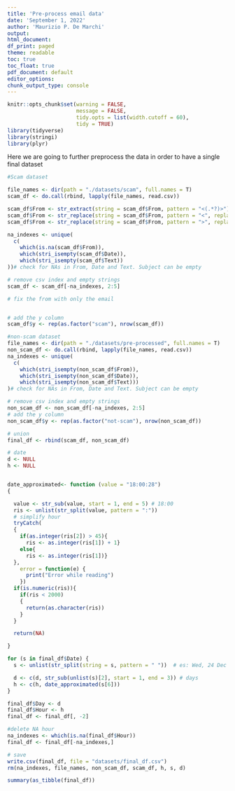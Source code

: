 ```yaml
---
title: 'Pre-process email data'
date: 'September 1, 2022'
author: 'Maurizio P. De Marchi'
output:
html_document:
df_print: paged
theme: readable
toc: true
toc_float: true
pdf_document: default
editor_options:
chunk_output_type: console
---
```


```r
knitr::opts_chunk$set(warning = FALSE,
                      message = FALSE,
                      tidy.opts = list(width.cutoff = 60),
                      tidy = TRUE)
library(tidyverse)
library(stringi)
library(plyr)
```

Here we are going to further preprocess the data in order to have a single final dataset
```r

#Scam dataset

file_names <- dir(path = "./datasets/scam", full.names = T)
scam_df <- do.call(rbind, lapply(file_names, read.csv))

scam_df$From <- str_extract(string = scam_df$From, pattern = "<(.*?)>")
scam_df$From <- str_replace(string = scam_df$From, pattern = "<", replacement = '')
scam_df$From <- str_replace(string = scam_df$From, pattern = ">", replacement = '')

na_indexes <- unique(
  c(
    which(is.na(scam_df$From)),
    which(stri_isempty(scam_df$Date)),
    which(stri_isempty(scam_df$Text))
))# check for NAs in From, Date and Text. Subject can be empty

# remove csv index and empty strings
scam_df <- scam_df[-na_indexes, 2:5]

# fix the from with only the email


# add the y column
scam_df$y <- rep(as.factor("scam"), nrow(scam_df))
```
```r
#non-scam dataset
file_names <- dir(path = "./datasets/pre-processed", full.names = T)
non_scam_df <- do.call(rbind, lapply(file_names, read.csv))
na_indexes <- unique(
  c(
    which(stri_isempty(non_scam_df$From)),
    which(stri_isempty(non_scam_df$Date)),
    which(stri_isempty(non_scam_df$Text)))
)# check for NAs in From, Date and Text. Subject can be empty

# remove csv index and empty strings
non_scam_df <- non_scam_df[-na_indexes, 2:5]
# add the y column
non_scam_df$y <- rep(as.factor("not-scam"), nrow(non_scam_df))
```

```r
# union
final_df <- rbind(scam_df, non_scam_df)

# date
d <- NULL
h <- NULL


date_approximated<- function (value = "18:00:28")
{

  value <- str_sub(value, start = 1, end = 5) # 18:00
  ris <- unlist(str_split(value, pattern = ":"))
  # simplify hour
  tryCatch(
  {
    if(as.integer(ris[2]) > 45){
      ris <- as.integer(ris[1]) + 1}
    else{
      ris <- as.integer(ris[1])}
  },
    error = function(e) {
      print("Error while reading")
    })
  if(is.numeric(ris)){
    if(ris < 2000)
    {
      return(as.character(ris))
    }
  }

  return(NA)

}

for (s in final_df$Date) {
  s <- unlist(str_split(string = s, pattern = " "))  # es: Wed, 24 Dec 2003 18:00:28 -800 (CET)

  d <- c(d, str_sub(unlist(s)[2], start = 1, end = 3)) # days
  h <- c(h, date_approximated(s[6]))
}

final_df$Day <- d
final_df$Hour <- h
final_df <- final_df[, -2]

#delete NA hour
na_indexes <- which(is.na(final_df$Hour))
final_df <- final_df[-na_indexes,]

# save
write.csv(final_df, file = "datasets/final_df.csv")
rm(na_indexes, file_names, non_scam_df, scam_df, h, s, d)
```
```r
summary(as_tibble(final_df))
```
